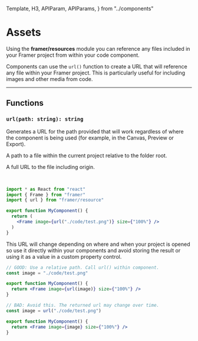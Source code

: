 <!-- 👋 Editing this file? Need help? → https://github.com/framer/api-docs/blob/master/CONTRIBUTING.md -->

  Template,
  H3,
  APIParam,
  APIParams,
} from "../components"


# Assets

<span className="lead">
  Using the <strong>framer/resources</strong> module you can
  reference any files included in your Framer project from
  within your code component.
</span>

Components can use the `url()` function to create a URL that will reference any
file within your Framer project. This is particularly useful for including
images and other media from code.

---

## Functions

<div className="framer-api framer-function">

<H3 id="url"><code className="language-typescript">url(path: string): string</code></H3>

</div>
<div>

Generates a URL for the path provided that will work regardless of where
the component is being used (for example, in the Canvas, Preview or Export).

<APIParams>
  <APIParam name="path" type="string">
    <p>
      A path to a file within the current project relative
      to the folder root.
    </p>
  </APIParam>
  <APIParam name="returns" type="string">
    <p>A full URL to the file including origin.</p>
  </APIParam>
</APIParams>
<br/>
</div>

```jsx highlight=3,7
import * as React from "react"
import { Frame } from "framer"
import { url } from "framer/resource"

export function MyComponent() {
  return (
    <Frame image={url("./code/test.png")} size={"100%"} />
  )
}
```

This URL will change depending on where and when your
project is opened so use it directly within your
components and avoid storing the result or using it as a
value in a custom property control.

```jsx highlight=1-2,5
// GOOD: Use a relative path. Call url() within component.
const image = "./code/test.png"

export function MyComponent() {
  return <Frame image={url(image)} size={"100%"} />
}
```

```jsx highlight=1-2,5
// BAD: Avoid this. The returned url may change over time.
const image = url("./code/test.png")

export function MyComponent() {
  return <Frame image={image} size={"100%"} />
}
```
